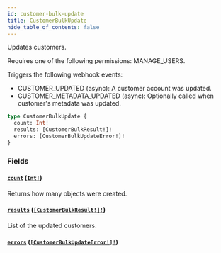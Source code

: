 ```yaml
---
id: customer-bulk-update
title: CustomerBulkUpdate
hide_table_of_contents: false
---
```


Updates customers.

Requires one of the following permissions: MANAGE_USERS.

Triggers the following webhook events:

- CUSTOMER_UPDATED (async): A customer account was updated.
- CUSTOMER_METADATA_UPDATED (async): Optionally called when customer's metadata was updated.

```graphql
type CustomerBulkUpdate {
  count: Int!
  results: [CustomerBulkResult!]!
  errors: [CustomerBulkUpdateError!]!
}
```

### Fields

#### [`count`](#) ([`Int!`](../../../developer/api-reference/scalars/int))

Returns how many objects were created.

#### [`results`](#) ([`[CustomerBulkResult!]!`](../../../developer/api-reference/objects/customer-bulk-result))

List of the updated customers.

#### [`errors`](#) ([`[CustomerBulkUpdateError!]!`](../../../developer/api-reference/objects/customer-bulk-update-error))
